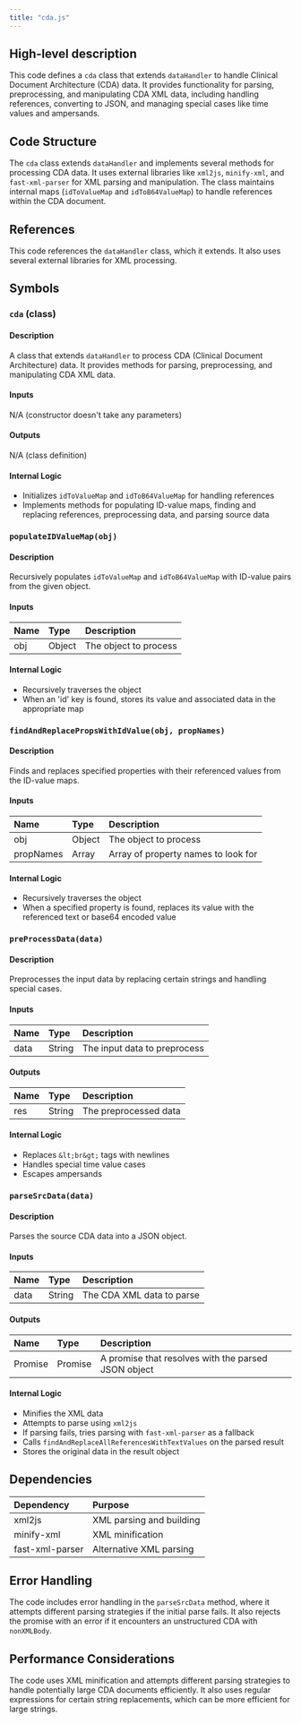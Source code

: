 ```yaml
---
title: "cda.js"
---
```


## High-level description
This code defines a `cda` class that extends `dataHandler` to handle Clinical Document Architecture (CDA) data. It provides functionality for parsing, preprocessing, and manipulating CDA XML data, including handling references, converting to JSON, and managing special cases like time values and ampersands.

## Code Structure
The `cda` class extends `dataHandler` and implements several methods for processing CDA data. It uses external libraries like `xml2js`, `minify-xml`, and `fast-xml-parser` for XML parsing and manipulation. The class maintains internal maps (`idToValueMap` and `idToB64ValueMap`) to handle references within the CDA document.

## References
This code references the `dataHandler` class, which it extends. It also uses several external libraries for XML processing.

## Symbols

### `cda` (class)
#### Description
A class that extends `dataHandler` to process CDA (Clinical Document Architecture) data. It provides methods for parsing, preprocessing, and manipulating CDA XML data.

#### Inputs
N/A (constructor doesn't take any parameters)

#### Outputs
N/A (class definition)

#### Internal Logic
- Initializes `idToValueMap` and `idToB64ValueMap` for handling references
- Implements methods for populating ID-value maps, finding and replacing references, preprocessing data, and parsing source data

### `populateIDValueMap(obj)`
#### Description
Recursively populates `idToValueMap` and `idToB64ValueMap` with ID-value pairs from the given object.

#### Inputs
| Name | Type | Description |
|:-----|:-----|:------------|
| obj | Object | The object to process |

#### Internal Logic
- Recursively traverses the object
- When an 'id' key is found, stores its value and associated data in the appropriate map

### `findAndReplacePropsWithIdValue(obj, propNames)`
#### Description
Finds and replaces specified properties with their referenced values from the ID-value maps.

#### Inputs
| Name | Type | Description |
|:-----|:-----|:------------|
| obj | Object | The object to process |
| propNames | Array | Array of property names to look for |

#### Internal Logic
- Recursively traverses the object
- When a specified property is found, replaces its value with the referenced text or base64 encoded value

### `preProcessData(data)`
#### Description
Preprocesses the input data by replacing certain strings and handling special cases.

#### Inputs
| Name | Type | Description |
|:-----|:-----|:------------|
| data | String | The input data to preprocess |

#### Outputs
| Name | Type | Description |
|:-----|:-----|:------------|
| res | String | The preprocessed data |

#### Internal Logic
- Replaces `&lt;br&gt;` tags with newlines
- Handles special time value cases
- Escapes ampersands

### `parseSrcData(data)`
#### Description
Parses the source CDA data into a JSON object.

#### Inputs
| Name | Type | Description |
|:-----|:-----|:------------|
| data | String | The CDA XML data to parse |

#### Outputs
| Name | Type | Description |
|:-----|:-----|:------------|
| Promise | Promise | A promise that resolves with the parsed JSON object |

#### Internal Logic
- Minifies the XML data
- Attempts to parse using `xml2js`
- If parsing fails, tries parsing with `fast-xml-parser` as a fallback
- Calls `findAndReplaceAllReferencesWithTextValues` on the parsed result
- Stores the original data in the result object

## Dependencies
| Dependency | Purpose |
|:-----------|:--------|
| xml2js | XML parsing and building |
| minify-xml | XML minification |
| fast-xml-parser | Alternative XML parsing |

## Error Handling
The code includes error handling in the `parseSrcData` method, where it attempts different parsing strategies if the initial parse fails. It also rejects the promise with an error if it encounters an unstructured CDA with `nonXMLBody`.

## Performance Considerations
The code uses XML minification and attempts different parsing strategies to handle potentially large CDA documents efficiently. It also uses regular expressions for certain string replacements, which can be more efficient for large strings.
